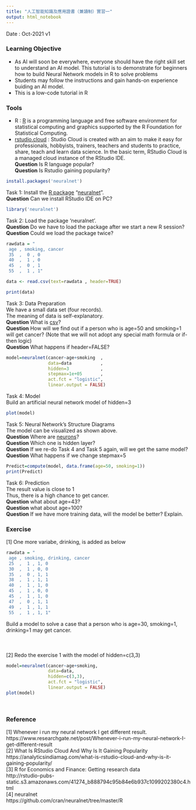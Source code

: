 ```yaml
---
title: "人工智能知識及應用證書（兼讀制）實習一"
output: html_notebook
---
```


Date : Oct-2021 v1

### Learning Objective
* As AI will soon be everywhere, everyone should have the right skill set to understand an AI model. This tutorial is to demonstrate for beginners how to build Neural Network models in R to solve problems<br>
* Students may follow the instructions and gain hands-on experience buiding an AI model. 
* This is a low-code tutorial in R



### Tools
* R : [R](https://www.r-project.org/) is a programming language and free software environment for statistical computing and graphics supported by the R Foundation for Statistical Computing.
* [rstudio.cloud](https://rstudio.cloud/) : Studio Cloud is created with an aim to make it easy for professionals, hobbyists, trainers, teachers and students to practice, share, teach and learn data science. In the basic term, RStudio Cloud is a managed cloud instance of the RStudio IDE.<br>
__Question__ Is R language popular? <br>
__Question__ Is Rstudio gaining popularity? <br>


```r
install.packages('neuralnet')

```
Task 1: Install the [R package](https://en.wikipedia.org/wiki/R_package) "[neuralnet](https://cran.r-project.org/web/packages/neuralnet/index.html)".<br>
__Question__ Can we install RStudio IDE on PC? 
 


```r
library('neuralnet')
```
Task 2: Load the package 'neuralnet'.<br>
__Question__ Do we have to load the package after we start a new R session?<br>
__Question__ Could we load the package twice? <br>



```r
rawdata = "
 age , smoking, cancer
 35  ,  0 , 0
 40  ,  1 , 0
 45  ,  0 , 1
 55  ,  1 , 1"

data <- read.csv(text=rawdata , header=TRUE)

print(data)
```
Task 3: Data Preparation<br>
We have a small data set (four records).<br>
The meaning of data is self-explanatory.<br>
__Question__ What is [csv](https://www.businessinsider.com/what-is-csv-file)?<br>
__Question__ How will we find out if a person who is age=50 and smoking=1 will get cancer? (Note that we will not adopt any special math formula or if-then logic) <br>
__Question__ What happens if header=FALSE?



```r
model=neuralnet(cancer~age+smoking  ,
                data=data           , 
                hidden=3            ,
                stepmax=1e+05       , 
                act.fct = "logistic",
                linear.output = FALSE)
```

Task 4: Model<br>
Build an artificial neural network model of hidden=3


```r
plot(model)
```
Task 5: Neural Network's Structure Diagrams<br>
The model can be visualized as shown above.<br>
__Question__ Where are [neurons](https://towardsdatascience.com/the-differences-between-artificial-and-biological-neural-networks-a8b46db828b7)?<br> 
__Question__ Which one is hidden layer?<br>
__Question__ If we re-do Task 4 and Task 5 again, will we get the same model? <br>
__Question__ What happens if we change stepmax=5<br>

```r
Predict=compute(model, data.frame(age=50, smoking=1))
print(Predict)
```

Task 6: Prediction<br>
The result value is close to 1<br>
Thus, there is a high chance to get cancer.<br>
__Question__ what about age=43?<br>
__Question__ what about age=100?<br>
__Question__ If we have more training data, will the model be better? Explain.<br>

### Exercise
[1] One more variabe, drinking, is added as below<br>

```r

rawdata = "
 age , smoking, drinking, cancer
 25  ,  1 , 1, 0
 30  ,  1 , 0, 0
 35  ,  0 , 1, 1
 38  ,  1 , 1, 1
 40  ,  1 , 1, 0
 45  ,  1 , 0, 0
 45  ,  1 , 1, 0
 47  ,  0 , 1, 1
 49  ,  1 , 1, 1
 55  ,  1 , 1, 1"
```
Build a model to solve a case that a person who is age=30, smoking=1, drinking=1 may get cancer.
<br>
<br>
<br>
<br>
[2] Redo the exercise 1 with the model of hidden=c(3,3)
```r
model=neuralnet(cancer~age+smoking,
                data=data, 
                hidden=c(3,3),
                act.fct = "logistic",
                linear.output = FALSE)
plot(model)
```

<br>

### Reference

[1] Whenever i run my neural network I get different result.<br>
https://www.researchgate.net/post/Whenever-i-run-my-neural-network-I-get-different-result<br>
[2] What Is RStudio Cloud And Why Is It Gaining Popularity<br>
https://analyticsindiamag.com/what-is-rstudio-cloud-and-why-is-it-gaining-popularity/ <br>
[3] R for Economics and Finance: Getting research data<br>
http://rstudio-pubs-static.s3.amazonaws.com/41274_b888794c95b84e6b937c1099202380c4.html<br>
[4] neuralnet<br>
https://github.com/cran/neuralnet/tree/master/R<br>

